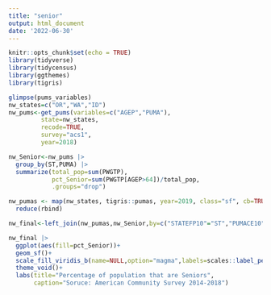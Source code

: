 ```yaml
---
title: "senior"
output: html_document
date: '2022-06-30'
---
```


```r
knitr::opts_chunk$set(echo = TRUE)
library(tidyverse)
library(tidycensus)
library(ggthemes)
library(tigris)
```

```r
glimpse(pums_variables)
nw_states=c("OR","WA","ID")
nw_pums<-get_pums(variables=c("AGEP","PUMA"),
         state=nw_states,
         recode=TRUE,
         survey="acs1",
         year=2018)

nw_Senior<-nw_pums |> 
  group_by(ST,PUMA) |> 
  summarize(total_pop=sum(PWGTP),
            pct_Senior=sum(PWGTP[AGEP>64])/total_pop,
            .groups="drop") 

nw_pumas <- map(nw_states, tigris::pumas, year=2019, class="sf", cb=TRUE) |>
  reduce(rbind)

nw_final<-left_join(nw_pumas,nw_Senior,by=c("STATEFP10"="ST","PUMACE10"="PUMA"))

nw_final |> 
  ggplot(aes(fill=pct_Senior))+
  geom_sf()+
  scale_fill_viridis_b(name=NULL,option="magma",labels=scales::label_percent(1))+
  theme_void()+
  labs(title="Percentage of population that are Seniors",
       caption="Soruce: American Community Survey 2014-2018")
```

